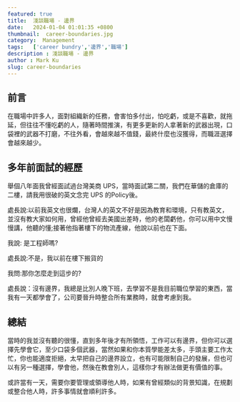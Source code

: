 ```yaml
---
featured: true
title:  淺談職場 - 邊界
date:   2024-01-04 01:01:35 +0800
thumbnail:  career-boundaries.jpg
category:  Management
tags:   ['career bundry','邊界','職場']
description : 淺談職場 - 邊界
author : Mark Ku
slug: career-boundaries
---
```


## 前言
在職場中許多人，面對組織新的任務，會害怕多付出，怕吃虧，或是不喜歡，就拖延，但往往不懂吃虧的人，隨著時間推演，有更多更新的人拿著新的武器出現，口袋裡的武器不打磨，不往外看，會越來越不值錢，最終什麼也沒獲得，而職涯選擇會越來越少。  

## 多年前面試的經歷
舉個八年面我曾經面試過台灣美商 UPS，當時面試第二關，我們在華儲的倉庫的二樓，請我用很破的英文念完 UPS 的Policy後。

處長說:以前我英文也很爛，台灣人的英文不好是因為教育和環境，只有教英文，並沒有教大家如何用，曾經他曾經去美國出差時，他的老闆虧他，你可以用中文慢慢講，他聽的懂;接著他指著樓下的物流產線，他說以前也在下面。  

我說: 是工程師嗎?  

處長說:不是，我以前在樓下搬貨的  

我問:那你怎麼走到這步的?  

處長說：沒有邊界，我總是比別人晚下班，去學習不是我目前職位學習的東西，當我有一天都學會了，公司要晉升時整合所有業務時，就會考慮到我。  

## 總結
當時的我並沒有聽的很懂，直到多年後才有所領悟，工作可以有邊界，但你可以選擇先學會它，至少口袋多個武器，當然如果和你本質學能差太多，手頭主要工作太忙，你也能適度拒絕，太早把自己的邊界設立，也有可能限制自己的發展，但也可以有另一種選擇，學會他，然後在教會別人，這樣你才有辦法做更有價值的事。  
 
或許當有一天，需要你要管理或領導他人時，如果有曾經類似的背景知識，在規劃或整合他人時，許多事情就會順利許多。  

